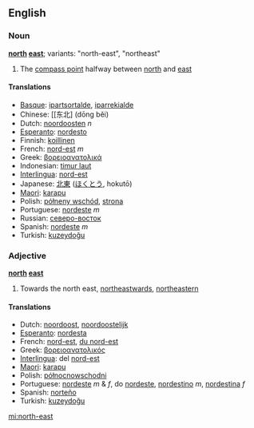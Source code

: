 ==English==
===Noun===
'''[[north]] [[east]]'''; variants: "north-east", "northeast"

# The [[compass point]] halfway between [[north]] and [[east]]

====Translations====
*[[Basque]]: [[ipartsortalde]], [[iparrekialde]]
*Chinese: [[东北] (dōng běi)
*Dutch: [[noordoosten]] ''n''
*[[Esperanto]]: [[nordesto]]
*Finnish: [[koillinen]]
*French: [[nord-est]] ''m''
*Greek: [[βορειοανατολικά]]
*Indonesian: [[timur laut]]
*[[Interlingua]]: [[nord-est]]
*Japanese: [[北東]] ([[ほくとう]], hokutō)
*[[Maori]]: [[karapu]]
*Polish: [[półneny wschód]], [[strona]]
*Portuguese: [[nordeste]] ''m''
*Russian: [[северо-восток]]
*Spanish: [[nordeste]] ''m''
*Turkish: [[kuzeydoğu]]

===Adjective===
'''[[north]] [[east]]'''

# Towards the north east, [[northeastwards]], [[northeastern]]

====Translations====
*Dutch: [[noordoost]], [[noordoostelijk]]
*[[Esperanto]]: [[nordesta]]
*French: [[nord-est]], [[du nord-est]]
*Greek: [[βορειοανατολικός]]
*[[Interlingua]]: del [[nord-est]]
*[[Maori]]: [[karapu]]
*Polish: [[północnowschodni]]
*Portuguese: [[nordeste]] ''m'' & ''f'',  do [[nordeste]], [[nordestino]] ''m'',  [[nordestina]] ''f''
*Spanish: [[norteño]]
*Turkish: [[kuzeydoğu]]


[[mi:north-east]]